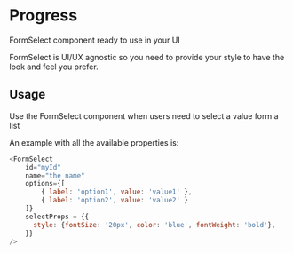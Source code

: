 
<Meta title="DCXLibrary/Form/FormSelect/documentation" component={FormSelect} />

# Progress

FormSelect component ready to use in your UI

FormSelect is UI/UX agnostic so you need to provide your style to have the look
and feel you prefer.

## Usage

Use the FormSelect component when users need to select a value form a list

An example with all the available properties is:

```js
<FormSelect
    id="myId"
    name="the name"
    options={[
        { label: 'option1', value: 'value1' },
        { label: 'option2', value: 'value2' }
    ]}
    selectProps = {{
      style: {fontSize: '20px', color: 'blue', fontWeight: 'bold'},
    }}
/>
```

<Props of={FormSelect} />
